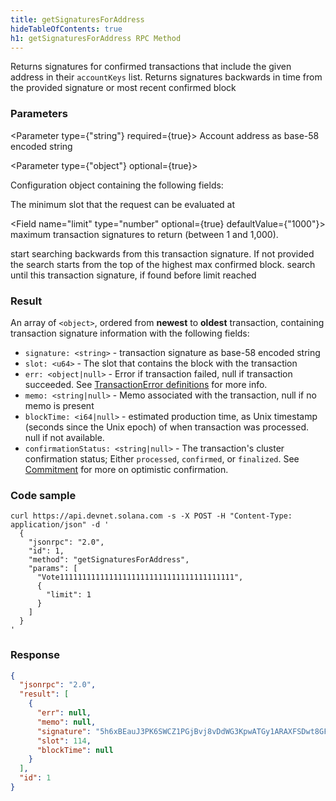 ```yaml
---
title: getSignaturesForAddress
hideTableOfContents: true
h1: getSignaturesForAddress RPC Method
---
```


Returns signatures for confirmed transactions that include the given address in
their `accountKeys` list. Returns signatures backwards in time from the provided
signature or most recent confirmed block

<DocSideBySide>

<DocLeftSide>

### Parameters

<Parameter type={"string"} required={true}>
  Account address as base-58 encoded string
</Parameter>

<Parameter type={"object"} optional={true}>

Configuration object containing the following fields:

<Field
  name="commitment"
  type="string"
  optional={true}
  href="/docs/rpc/index.mdx#configuring-state-commitment"
/>

<Field name="minContextSlot" type="number" optional={true}>
  The minimum slot that the request can be evaluated at
</Field>

<Field name="limit" type="number" optional={true} defaultValue={"1000"}>
  maximum transaction signatures to return (between 1 and 1,000).
</Field>

<Field name="before" type="string" optional={true}>
  start searching backwards from this transaction signature. If not provided the
  search starts from the top of the highest max confirmed block.
</Field>

<Field name="until" type="string" optional={true}>
  search until this transaction signature, if found before limit reached
</Field>

</Parameter>

### Result

An array of `<object>`, ordered from **newest** to **oldest** transaction,
containing transaction signature information with the following fields:

- `signature: <string>` - transaction signature as base-58 encoded string
- `slot: <u64>` - The slot that contains the block with the transaction
- `err: <object|null>` - Error if transaction failed, null if transaction
  succeeded. See
  [TransactionError definitions](https://github.com/solana-labs/solana/blob/c0c60386544ec9a9ec7119229f37386d9f070523/sdk/src/transaction/error.rs#L13)
  for more info.
- `memo: <string|null>` - Memo associated with the transaction, null if no memo
  is present
- `blockTime: <i64|null>` - estimated production time, as Unix timestamp
  (seconds since the Unix epoch) of when transaction was processed. null if not
  available.
- `confirmationStatus: <string|null>` - The transaction's cluster confirmation
  status; Either `processed`, `confirmed`, or `finalized`. See
  [Commitment](/docs/rpc/#configuring-state-commitment) for more on optimistic
  confirmation.

</DocLeftSide>

<DocRightSide>

### Code sample

```shell
curl https://api.devnet.solana.com -s -X POST -H "Content-Type: application/json" -d '
  {
    "jsonrpc": "2.0",
    "id": 1,
    "method": "getSignaturesForAddress",
    "params": [
      "Vote111111111111111111111111111111111111111",
      {
        "limit": 1
      }
    ]
  }
'
```

### Response

```json
{
  "jsonrpc": "2.0",
  "result": [
    {
      "err": null,
      "memo": null,
      "signature": "5h6xBEauJ3PK6SWCZ1PGjBvj8vDdWG3KpwATGy1ARAXFSDwt8GFXM7W5Ncn16wmqokgpiKRLuS83KUxyZyv2sUYv",
      "slot": 114,
      "blockTime": null
    }
  ],
  "id": 1
}
```

</DocRightSide>
</DocSideBySide>
